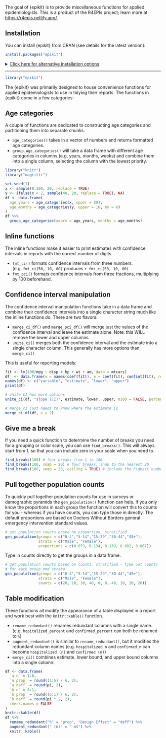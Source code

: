 The goal of {epikit} is to provide miscellaneous functions for applied epidemiologists. 
This is a product of the R4EPIs project; learn more at <https://r4epis.netlify.app/>.

## Installation

You can install {epikit} from CRAN (see details for the latest version):

``` r
install.packages("epikit")
```

<details>
<!--
NOTE: everything inside the details tag will be collapsed and effectively
hidden from the user
 -->
<summary style='text-decoration: underline'>Click here for alternative installation options</summary>
If there is a bugfix or feature that is not yet on CRAN, you can install it via
the {drat} package:

You can also install the in-development version from GitHub using the {remotes}
package (but there's no guarantee that it will be stable):

```r
# install.packages("remotes")
remotes::install_github("R4EPI/epikit") 
```

</details>

-------

```r
library("epikit")
```

The {epikit} was primarily designed to house convenience functions for applied
epidemiologists to use in tidying their reports. The functions in {epikit} come
in a few categories:

## Age categories

A couple of functions are dedicated to constructing age categories and partitioning them into separate chunks.

 - `age_categories()` takes in a vector of numbers and returns formatted age categories.
 - `group_age_categories()` will take a data frame with different age
   categories in columns (e.g. years, months, weeks) and combine them into a
   single column, selecting the column with the lowest priority.

```r
library("knitr")
library("magrittr")

set.seed(1)
x <- sample(0:100, 20, replace = TRUE)
y <- ifelse(x < 2, sample(48, 20, replace = TRUE), NA)
df <- data.frame(
  age_years = age_categories(x, upper = 80), 
  age_months = age_categories(y, upper = 16, by = 6)
)
df %>% 
  group_age_categories(years = age_years, months = age_months)
```

## Inline functions

The inline functions make it easier to print estimates with confidence intervals
in reports with the correct number of digits.

 - `fmt_ci()` formats confidence intervals from three numbers. (e.g. `fmt_ci(50, 10, 80)` produces `r fmt_ci(50, 10, 80)`
 - `fmt_pci()` formats confidence intervals from three fractions, multiplying by 100 beforehand.

<!-- 
The `_df` suffixes (`fmt_ci_df()`, `fmt_pci_df()`) will print the confidence 
intervals for data stored in data frames. These are designed to work with the
outputs of the rates functions. For example, `fmt_ci_df(attack_rate(10, 50))`
will produce `r #fmt_ci_df(attack_rate(10, 50))`. All of these suffixes will have
three options `e`, `l`, and `u`. These refer to `estimate`, `lower`, and `upper`
column positions or names.

 - `fmt_count()` will count a condition in a data frame and present the number
   and percent of `TRUE` values. For example, if you wanted to count the number
    of women patients from Rokupa hospital, you would write: `fmt_count(ebola_sim_clean$linelist, gender == "f", hospital == "Rokupa Hospital")` and it would produce: `r #fmt_count(ebola_sim_clean$linelist, gender == "f", hospital == "Rokupa Hospital")` 
 -->


## Confidence interval manipulation

The confidence interval manipulation functions take in a data frame and combine
their confidence intervals into a single character string much like the inline
functions do. There are two flavors:

 - `merge_ci_df()` and `merge_pci_df()` will merge just the values of the confidence
   interval and leave the estimate alone. Note: this WILL remove the lower and
   upper columns.
 - `unite_ci()` merges both the confidence interval and the estimate into a 
   single character column. This generally has more options than `merge_ci()`

This is useful for reporting models:

```r
fit <- lm(100/mpg ~ disp + hp + wt + am, data = mtcars)
df  <- data.frame(v = names(coef(fit)), e = coef(fit), confint(fit), row.names = NULL)
names(df) <- c("variable", "estimate", "lower", "upper")
print(df)

# unite CI has more options
unite_ci(df, "slope (CI)", estimate, lower, upper, m100 = FALSE, percent = FALSE)

# merge_ci just needs to know where the estimate is
merge_ci_df(df, e = 2)
```

## Give me a break

If you need a quick function to determine the number of breaks you need for a
grouping or color scale, you can use `find_breaks()`. This will always start 
from 1, so that you can include zero in your scale when you need to.

```r
find_breaks(100) # four breaks from 1 to 100
find_breaks(100, snap = 20) # four breaks, snap to the nearest 20
find_breaks(100, snap = 20, ceiling = TRUE) # include the highest number
```


## Pull together population counts

To quickly pull together population counts for use in surveys or demographic 
pyramids the `gen_population()` function can help. 
If you only know the proportions in each group the function will convert this to 
counts for you - whereas if you have counts, you can type those in directly. 
The default proportions are based on Doctors Without Borders general emergency 
intervention standard values.

```r
# get population counts based on proportion, stratified
gen_population(groups = c("0-4","5-14","15-29","30-44","45+"), 
               strata = c("Male", "Female"), 
               proportions = c(0.079, 0.134, 0.139, 0.082, 0.067))
```

Type in counts directly to get the groups in a data frame. 

```r

# get population counts based on counts, stratified - type out counts
# for each group and strata
gen_population(groups = c("0-4","5-14","15-29","30-44","45+"), 
               strata = c("Male", "Female"), 
               counts = c(20, 10, 30, 40, 0, 0, 40, 30, 20, 20))

```


## Table modification

These functions all modify the appearance of a table displayed in a report and
work best with the `knitr::kable()` function.

 - `rename_redundant()` renames redundant columns with a single name. (e.g. `hopitalized_percent` and `confirmed_percent` can both be renamed to `%`)
 - `augment_redundant()` is similar to `rename_redundant()`, but it modifies the redundant column names (e.g. `hospitalized_n` and `confirmed_n` can become `hospitalized (n)` and `confirmed (n)`)
 - `merge_ci()` combines estimate, lower bound, and upper bound columns into a single column.

```r

df <- data.frame(
  `a n` = 1:6,
  `a prop` = round((1:6) / 6, 2),
  `a deff` = round(pi, 2),
  `b n` = 6:1,
  `b prop` = round((6:1) / 6, 2),
  `b deff` = round(pi * 2, 2),
  check.names = FALSE
)
knitr::kable(df)
df %>%
  rename_redundant("%" = "prop", "Design Effect" = "deff") %>%
  augment_redundant(" (n)" = " n$") %>%
  knitr::kable()
```



